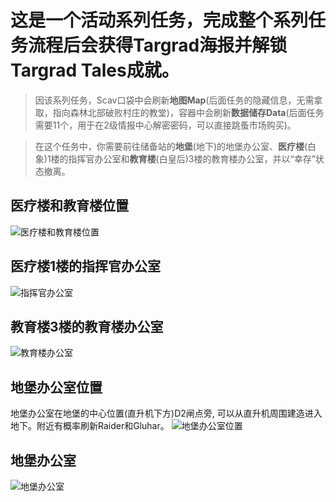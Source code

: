 # **这是一个活动系列任务，完成整个系列任务流程后会获得<font className="text-red">Targrad海报</font>并解锁<font className="text-red">Targrad Tales</font>成就。**

> 因该系列任务，Scav口袋中会刷新**地图Map**(后面任务的隐藏信息，无需拿取，指向森林北部破败村庄的教堂)，容器中会刷新**数据储存Data**(后面任务需要11个，用于在2级情报中心解密密码，可以直接跳蚤市场购买)。

> 在这个任务中，你需要前往储备站的**地堡**(地下)的地堡办公室、**医疗楼**(白象)1楼的指挥官办公室和**教育楼**(白皇后)3楼的教育楼办公室，并以“幸存”状态撤离。

## 医疗楼和教育楼位置

![医疗楼和教育楼位置](/tarkov/images/guides/friend-from-norvinsk-part-1/abd0516a-56d6-4d56-9330-f78d5231e707.webp "医疗楼和教育楼位置")

## 医疗楼1楼的指挥官办公室

![指挥官办公室](/tarkov/images/guides/friend-from-norvinsk-part-1/9d522117-245a-4852-84b2-c319abd7db61.webp "指挥官办公室")

## 教育楼3楼的教育楼办公室

![教育楼办公室](/tarkov/images/guides/friend-from-norvinsk-part-1/87eeb0e1-f773-436f-ae4f-27d90c6b8f13.webp "教育楼办公室")

## 地堡办公室位置

地堡办公室在地堡的中心位置(直升机下方)D2闸点旁, 可以从直升机周围建造进入地下。附近有概率刷新Raider和Gluhar。
![地堡办公室位置](/tarkov/images/guides/friend-from-norvinsk-part-1/4eab32a2-1550-4fd8-8fed-704345674754.webp "地堡办公室位置")

## 地堡办公室

![地堡办公室](/tarkov/images/guides/friend-from-norvinsk-part-1/e2774183-8d28-4fa2-a62d-9b13a53fc5da.webp "地堡办公室")

